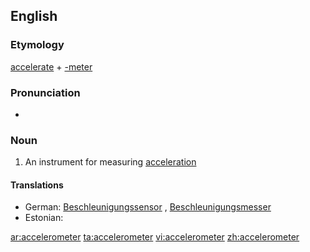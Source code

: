 ==English==

===Etymology===
[[accelerate]] + [[-meter]]
===Pronunciation===
*{{IPA|/ækˌsɛləˈrɒmɪtə/}}

===Noun===
{{wikipedia}}
{{en-noun}}

#An instrument for measuring [[acceleration]]

====Translations====
{{trans-top|instrument for measuring acceleration}}
*German: [[Beschleunigungssensor]] {{m}}, [[Beschleunigungsmesser]] {{m}}
* Estonian: {{t+|et|kiirendusmõõtur}}
{{trans-mid}}
{{trans-bottom}}

[[ar:accelerometer]]
[[ta:accelerometer]]
[[vi:accelerometer]]
[[zh:accelerometer]]